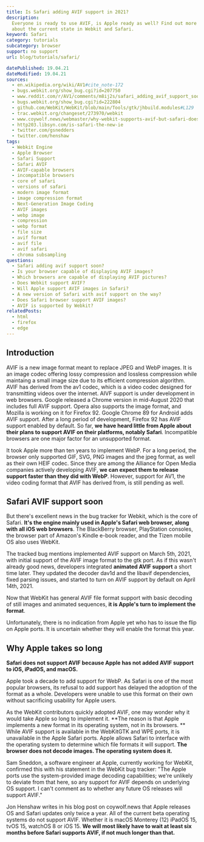 ```yaml
---
title: Is Safari adding AVIF support in 2021?
description:
  Everyone is ready to use AVIF, is Apple ready as well? Find out more
  about the current state in Webkit and Safari.
keyword: Safari
category: tutorials
subcategory: browser
support: no support
url: blog/tutorials/safari/

datePublished: 19.04.21
dateModified: 19.04.21
sources:
  - en.wikipedia.org/wiki/AV1#cite_note-172
  - bugs.webkit.org/show_bug.cgi?id=207750
  - www.reddit.com/r/AV1/comments/m8ij2s/safari_adding_avif_support_soon/
  - bugs.webkit.org/show_bug.cgi?id=222804
  - github.com/WebKit/WebKit/blob/main/Tools/gtk/jhbuild.modules#L129
  - trac.webkit.org/changeset/273970/webkit
  - www.coywolf.news/webmaster/why-webkit-supports-avif-but-safari-does-not/
  - http203.libsyn.com/is-safari-the-new-ie
  - twitter.com/gsnedders
  - twitter.com/henshaw
tags:
  - Webkit Engine
  - Apple Browser
  - Safari Support
  - Safari AVIF
  - AVIF-capable browsers
  - incompatible browsers
  - core of safari
  - versions of safari
  - modern image format
  - image compression format
  - Next-Generation Image Coding
  - AVIF images
  - webp image
  - compression
  - webp format
  - file size
  - avif format
  - avif file
  - avif safari
  - chroma subsampling
questions:
  - Safari adding avif support soon?
  - Is your browser capable of displaying AVIF images?
  - Which browsers are capable of displaying AVIF pictures?
  - Does Webkit support AVIF?
  - Will Apple support AVIF images in Safari?
  - A new version of Safari with avif support on the way?
  - Does Safari browser support AVIF images?
  - AVIF is supported by Webkit?
relatedPosts:
  - html
  - firefox
  - edge
---
```


## Introduction

AVIF is a new image format meant to replace JPEG and WebP images. It is an image codec offering lossy compression and lossless compression while maintaing a small image size due to its efficient compression algorithm. AVIF has derived from the av1 codec, which is a video codec designed for transmitting videos over the internet. AIVF support is under development in web browsers. Google released a Chrome version in mid-August 2020 that includes full AVIF support. Opera also supports the image format, and Mozilla is working on it for Firefox 92. Google Chrome 89 for Android adds AVIF support. After a long period of development, Firefox 92 has AVIF support enabled by default.
So far, **we have heard little from Apple about their plans to support AVIF on their platforms, notably Safari**. Incompatible browsers are one major factor for an unsupported format.

It took Apple more than ten years to implement WebP. For a long period, the browser only supported GIF, SVG, PNG images and the jpeg format, as well as their own HEIF codec. Since they are among the Alliance for Open Media companies actively developing AVIF, **we can expect them to release support faster than they did with WebP**. However, support for AV1, the video coding format that AVIF has derived from, is still pending as well.

## Safari AVIF support soon

But there's excellent news in the bug tracker for Webkit, which is the core of Safari. **It's the engine mainly used in Apple's Safari web browser, along with all iOS web browsers**. The BlackBerry browser, PlayStation consoles, the browser part of Amazon's Kindle e-book reader, and the Tizen mobile OS also uses WebKit.

The tracked bug mentions implemented AVIF support on March 5th, 2021, with initial support of the AVIF image format to the gtk port. As if this wasn't already good news, developers integrated **animated AVIF support** a short time later. They updated the decoder dav1d and the libavif dependencies, fixed parsing issues, and started to turn on AVIF support by default on April 14th, 2021.

Now that WebKit has general AVIF file format support with basic decoding of still images and animated sequences, **it is Apple's turn to implement the format**.

Unfortunately, there is no indication from Apple yet who has to issue the flip on Apple ports. It is uncertain whether they will enable the format this year.

## Why Apple takes so long

**Safari does not support AVIF because Apple has not added AVIF support to iOS, iPadOS, and macOS.**

Apple took a decade to add support for WebP. As Safari is one of the most popular browsers, its refusal to add support has delayed the adoption of the format as a whole. Developers were unable to use this format on their own without sacrificing usability for Apple users.

As the WebKit contributors quickly adopted AVIF, one may wonder why it would take Apple so long to implement it. **The reason is that Apple implements a new format in its operating system, not in its browsers. ** While AVIF support is available in the WebKitGTK and WPE ports, it is unavailable in the Apple Safari ports. Apple allows Safari to interface with the operating system to determine which file formats it will support. **The browser does not decode images. The operating system does it.**

Sam Sneddon, a software engineer at Apple, currently working for WebKit, confirmed this with his statement in the WebKit bug tracker: "The Apple ports use the system-provided image decoding capabilities; we're unlikely to deviate from that here, so any support for AVIF depends on underlying OS support. I can't comment as to whether any future OS releases will support AVIF."

Jon Henshaw writes in his blog post on coywolf.news that Apple releases OS and Safari updates only twice a year. All of the current beta operating systems do not support AVIF. Whether it is macOS Monterey (12) iPadOS 15, tvOS 15, watchOS 8 or iOS 15. **We will most likely have to wait at least six months before Safari supports AVIF, if not much longer than that.**
